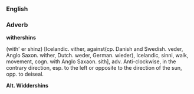 ===English===
===Adverb===
'''withershins'''

(with' er shinz) [Icelandic. vither, against(cp. Danish and Swedish. veder, Anglo Saxon. wither, Dutch. weder, German. wieder), Icelandic, sinni, walk, movement, cogn. with Anglo Saxaon. sith], adv. Anti-clockwise, in the contrary direction, esp. to the left or opposite to the direction of the sun, opp. to deiseal.

'''Alt. Widdershins'''